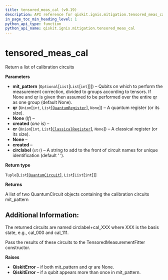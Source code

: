 ```yaml
---
title: tensored_meas_cal (v0.19)
description: API reference for qiskit.ignis.mitigation.tensored_meas_cal in qiskit v0.19
in_page_toc_min_heading_level: 1
python_api_type: function
python_api_name: qiskit.ignis.mitigation.tensored_meas_cal
---
```


<span id="tensored-meas-cal" />

# tensored\_meas\_cal

<Function id="qiskit.ignis.mitigation.tensored_meas_cal" isDedicatedPage={true} github="https://github.com/qiskit-community/qiskit-ignis/tree/stable/0.3/qiskit/ignis/mitigation/measurement/circuits.py" signature="tensored_meas_cal(mit_pattern=None, qr=None, cr=None, circlabel='')">
  Return a list of calibration circuits

  **Parameters**

  *   **mit\_pattern** (`Optional`\[`List`\[`List`\[`int`]]]) – Qubits on which to perform the measurement correction, divided to groups according to tensors. If None and qr is given then assumed to be performed over the entire qr as one group (default None).
  *   **qr** (`Union`\[`int`, `List`\[[`QuantumRegister`](qiskit.circuit.QuantumRegister "qiskit.circuit.quantumregister.QuantumRegister")], `None`]) – A quantum register (or its size).
  *   **None** (*If*) –
  *   **created** (*one is*) –
  *   **cr** (`Union`\[`int`, `List`\[[`ClassicalRegister`](qiskit.circuit.ClassicalRegister "qiskit.circuit.classicalregister.ClassicalRegister")], `None`]) – A classical register (or its size).
  *   **None** –
  *   **created** –
  *   **circlabel** (`str`) – A string to add to the front of circuit names for unique identification (default ‘ ‘).

  **Return type**

  `Tuple`\[`List`\[[`QuantumCircuit`](qiskit.circuit.QuantumCircuit "qiskit.circuit.quantumcircuit.QuantumCircuit")], `List`\[`List`\[`int`]]]

  **Returns**

  A list of two QuantumCircuit objects containing the calibration circuits mit\_pattern

  ## Additional Information:

  The returned circuits are named circlabel+cal\_XXX where XXX is the basis state, e.g., cal\_000 and cal\_111.

  Pass the results of these circuits to the TensoredMeasurementFitter constructor.

  **Raises**

  *   **QiskitError** – if both mit\_pattern and qr are None.
  *   **QiskitError** – if a qubit appears more than once in mit\_pattern.
</Function>

